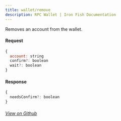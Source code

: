 ```yaml
---
title: wallet/remove
description: RPC Wallet | Iron Fish Documentation
---
```


Removes an account from the wallet.

#### Request

```js
{
  account: string
  confirm?: boolean
  wait?: boolean
}
```

#### Response

```js
{
  needsConfirm?: boolean
}
```

###### [View on Github](https://github.com/iron-fish/ironfish/blob/master/ironfish/src/rpc/routes/wallet/removeAccount.ts)
